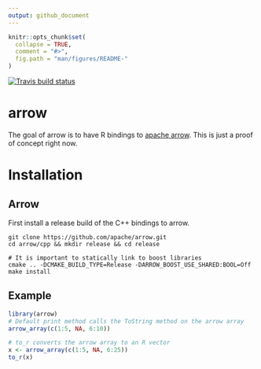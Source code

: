 ```yaml
---
output: github_document
---
```


<!-- README.md is generated from README.Rmd. Please edit that file -->

```r
knitr::opts_chunk$set(
  collapse = TRUE,
  comment = "#>",
  fig.path = "man/figures/README-"
)
```

[![Travis build status](https://travis-ci.org/jimhester/rarrow.svg?branch=master)](https://travis-ci.org/jimhester/rarrow)

# arrow

The goal of arrow is to have R bindings to [apache
arrow](https://arrow.apache.org). This is just a proof of concept right now.

# Installation

## Arrow

First install a release build of the C++ bindings to arrow.

```shell
git clone https://github.com/apache/arrow.git
cd arrow/cpp && mkdir release && cd release

# It is important to statically link to boost libraries
cmake .. -DCMAKE_BUILD_TYPE=Release -DARROW_BOOST_USE_SHARED:BOOL=Off
make install
```

## Example

```r
library(arrow)
# Default print method calls the ToString method on the arrow array
arrow_array(c(1:5, NA, 6:10))

# to_r converts the arrow array to an R vector
x <- arrow_array(c(1:5, NA, 6:25))
to_r(x)
```
